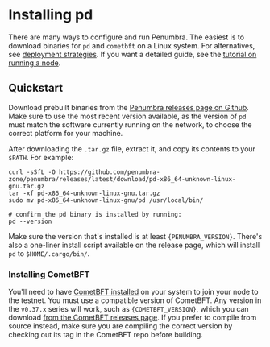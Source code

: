 
# Installing pd
There are many ways to configure and run Penumbra. The easiest is to download
binaries for `pd` and `cometbft` on a Linux system. For alternatives, see
[deployment strategies](./requirements.md#deployment-strategies).
If you want a detailed guide, see the [tutorial on running a node](../../tutorials/running-node.md).

## Quickstart
Download prebuilt binaries from the [Penumbra releases page on Github](https://github.com/penumbra-zone/penumbra/releases).
Make sure to use the most recent version available, as the version of `pd` must
match the software currently running on the network, to choose the correct platform for your machine.

After downloading the `.tar.gz` file, extract it, and copy its contents to your `$PATH`. For example:

```shell
curl -sSfL -O https://github.com/penumbra-zone/penumbra/releases/latest/download/pd-x86_64-unknown-linux-gnu.tar.gz
tar -xf pd-x86_64-unknown-linux-gnu.tar.gz
sudo mv pd-x86_64-unknown-linux-gnu/pd /usr/local/bin/

# confirm the pd binary is installed by running:
pd --version
```
Make sure the version that's installed is at least <code>{PENUMBRA_VERSION}</code>.
There's also a one-liner install script available on the release page, which will install `pd` to `$HOME/.cargo/bin/`.

### Installing CometBFT

You'll need to have [CometBFT installed](https://docs.cometbft.com/v0.37/guides/install) on your system to join your node to the testnet.
You must use a compatible version of CometBFT. Any version in the `v0.37.x` series will work, such as <code>{COMETBFT_VERSION}</code>,
which you can download [from the CometBFT releases page](https://github.com/cometbft/cometbft/releases/).
If you prefer to compile from source instead, make sure you are compiling the correct version by checking out its tag
in the CometBFT repo before building.
